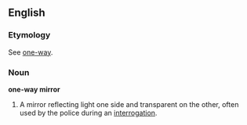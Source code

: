 ==English==

===Etymology===
See [[one-way]].

===Noun===
'''one-way mirror'''
# A mirror reflecting light one side and transparent on the other, often used by the police during an [[interrogation]].